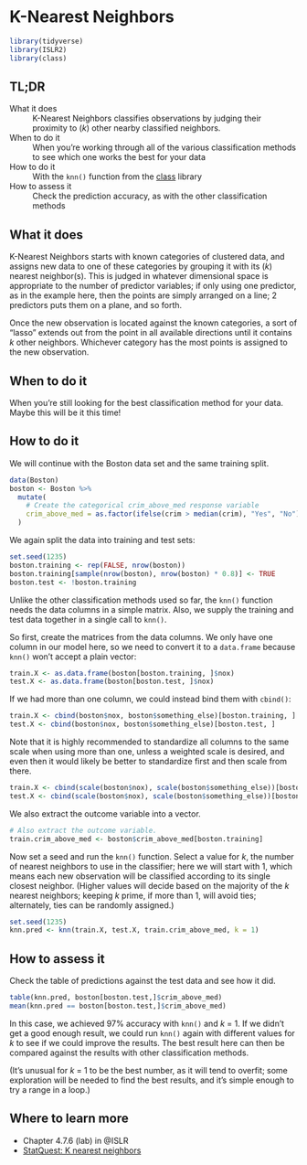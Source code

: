 # K-Nearest Neighbors {#k-nearest-neighbors}

```r
library(tidyverse)
library(ISLR2)
library(class)
```

## TL;DR

What it does
: K-Nearest Neighbors classifies observations by judging their proximity to ($k$) other nearby classified neighbors.

When to do it
: When you're working through all of the various classification methods to see which one works the best for your data

How to do it
: With the `knn()` function from the [class](https://cran.r-project.org/package=class) library

How to assess it
: Check the prediction accuracy, as with the other classification methods

## What it does

K-Nearest Neighbors starts with known categories of clustered data, and assigns new data to one of these categories by grouping it with its ($k$) nearest neighbor(s). This is judged in whatever dimensional space is appropriate to the number of predictor variables; if only using one predictor, as in the example here, then the points are simply arranged on a line; 2 predictors puts them on a plane, and so forth. 

Once the new observation is located against the known categories, a sort of "lasso" extends out from the point in all available directions until it contains $k$ other neighbors. Whichever category has the most points is assigned to the new observation.

## When to do it

When you're still looking for the best classification method for your data. Maybe this will be it this time!

## How to do it

We will continue with the Boston data set and the same training split.

```r
data(Boston)
boston <- Boston %>%
  mutate(
    # Create the categorical crim_above_med response variable
    crim_above_med = as.factor(ifelse(crim > median(crim), "Yes", "No")),
  )
```

We again split the data into training and test sets:

```r
set.seed(1235)
boston.training <- rep(FALSE, nrow(boston))
boston.training[sample(nrow(boston), nrow(boston) * 0.8)] <- TRUE
boston.test <- !boston.training
```

Unlike the other classification methods used so far, the `knn()` function needs the data columns in a simple matrix. Also, we supply the training and test data together in a single call to `knn()`.

So first, create the matrices from the data columns. We only have one column in our model here, so we need to convert it to a `data.frame` because `knn()` won't accept a plain vector:

```r
train.X <- as.data.frame(boston[boston.training, ]$nox)
test.X <- as.data.frame(boston[boston.test, ]$nox)
```

If we had more than one column, we could instead bind them with `cbind()`:

```r
train.X <- cbind(boston$nox, boston$something_else)[boston.training, ]
test.X <- cbind(boston$nox, boston$something_else)[boston.test, ]
```

Note that it is highly recommended to standardize all columns to the same scale when using more than one, unless a weighted scale is desired, and even then it would likely be better to standardize first and then scale from there.

```r
train.X <- cbind(scale(boston$nox), scale(boston$something_else))[boston.training, ]
test.X <- cbind(scale(boston$nox), scale(boston$something_else))[boston.test, ]
```

We also extract the outcome variable into a vector.

```r
# Also extract the outcome variable.
train.crim_above_med <- boston$crim_above_med[boston.training]
```

Now set a seed and run the `knn()` function. Select a value for $k$, the number of nearest neighbors to use in the classifier; here we will start with 1, which means each new observation will be classified according to its single closest neighbor. (Higher values will decide based on the majority of the $k$ nearest neighbors; keeping $k$ prime, if more than 1, will avoid ties; alternately, ties can be randomly assigned.)

```r
set.seed(1235)
knn.pred <- knn(train.X, test.X, train.crim_above_med, k = 1)
```

## How to assess it

Check the table of predictions against the test data and see how it did.

```r
table(knn.pred, boston[boston.test,]$crim_above_med)
mean(knn.pred == boston[boston.test,]$crim_above_med)
```

In this case, we achieved 97% accuracy with `knn()` and $k$ = 1. If we didn't get a good enough result, we could run `knn()` again with different values for $k$ to see if we could improve the results. The best result here can then be compared against the results with other classification methods.

(It's unusual for $k$ = 1 to be the best number, as it will tend to overfit; some exploration will be needed to find the best results, and it's simple enough to try a range in a loop.)

## Where to learn more

- Chapter 4.7.6 (lab) in @ISLR
- [StatQuest: K nearest neighbors](https://www.youtube.com/watch?v=HVXime0nQeI)

